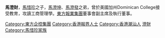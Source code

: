 {{Infobox Officeholder
|name=馬澄財<br>Bob Ma
<!-- 注释出：|image = File:20131221013545536.jpg -->
|othername = 
|office = [[東方報業集團|東方報業集團]][[副董事長|董事局副主席]]
|term_start  = 1996年
|term_end  = 现任
|nationality = {{CHN-HKG}}
|date of birth
|place of birth={{BHKG}}
|parents = [[馬惜珍|馬惜珍]]
|relatives = [[馬澄發|馬澄發]]（兄）
|spouse = 
|partner =  
|children = 
|alma_mater ={{USA}}Dominican College
}}
'''馬澄財'''，[[馬惜珍|馬惜珍]]之子，[[馬澄坤|馬澄坤]]、[[馬澄發|馬澄發]]之弟，曾於美國加州Dominican College接受教育，攻讀工商管理學。[[東方報業集團|東方報業集團]]董事會副主席及執行董事。

[[Category:東方企控集團|Category:東方企控集團]]
[[Category:香港報界人士|Category:香港報界人士]]
[[Category:香港潮汕人|Category:香港潮汕人]]
[[Category:馬姓|澄財]]
[[Category:馬惜珍家族|Category:馬惜珍家族]]
{{HK-bio-stub}}